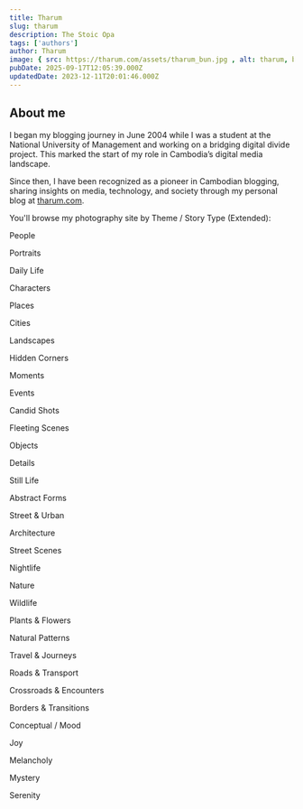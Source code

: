 ```yaml
---
title: Tharum
slug: tharum
description: The Stoic Opa
tags: ['authors']
author: Tharum
image: { src: https://tharum.com/assets/tharum_bun.jpg , alt: tharum, by Zakaria Zainal, positionx: 50%, positiony: 40% }
pubDate: 2025-09-17T12:05:39.000Z
updatedDate: 2023-12-11T20:01:46.000Z
---
```

## About me

I began my blogging journey in June 2004 while I was a student at the National University of Management and working on a bridging digital divide project. This marked the start of my role in Cambodia’s digital media landscape.

Since then, I have been recognized as a pioneer in Cambodian blogging, sharing insights on media, technology, and society through my personal blog at [tharum.com](https://tharum.com).

You'll browse my photography site by Theme / Story Type (Extended):

People

Portraits

Daily Life

Characters


Places

Cities

Landscapes

Hidden Corners


Moments

Events

Candid Shots

Fleeting Scenes

Objects

Details

Still Life

Abstract Forms

Street & Urban

Architecture

Street Scenes

Nightlife

Nature

Wildlife

Plants & Flowers

Natural Patterns

Travel & Journeys

Roads & Transport

Crossroads & Encounters

Borders & Transitions

Conceptual / Mood

Joy

Melancholy

Mystery

Serenity